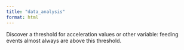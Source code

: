 ```yaml
---
title: "data_analysis"
format: html
---
```


Discover a threshold for acceleration values or other variable: feeding events almost always are above this threshold.
